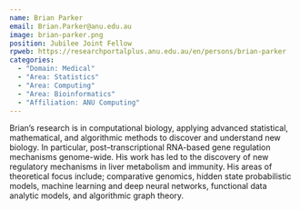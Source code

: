 ```yaml
---
name: Brian Parker
email: Brian.Parker@anu.edu.au
image: brian-parker.png
position: Jubilee Joint Fellow
rpweb: https://researchportalplus.anu.edu.au/en/persons/brian-parker
categories: 
  - "Domain: Medical"
  - "Area: Statistics"
  - "Area: Computing"
  - "Area: Bioinformatics"
  - "Affiliation: ANU Computing"
---
```


Brian’s research is in computational biology, applying advanced statistical, mathematical, and algorithmic methods to discover and understand new biology. In particular, post–transcriptional RNA-based gene regulation mechanisms genome-wide. His work has led to the discovery of new regulatory mechanisms in liver metabolism and immunity. His areas of theoretical focus include; comparative genomics, hidden state probabilistic models, machine learning and deep neural networks, functional data analytic models, and algorithmic graph theory.